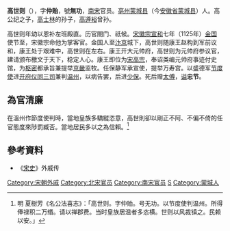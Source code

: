 '''高世则'''（{{bd|1080年||1144年|catIdx=C蔡}}），字'''仲贻'''，號'''無功'''，[[南宋|南宋]]官员。[[亳州|亳州]][[蒙城县|蒙城县]]（今[[安徽省|安徽省]][[蒙城县|蒙城县]]）人。高公纪之子，[[高士林|高士林]]的孙子，[[高遵裕|高遵裕]]曾孙。 

高世则年幼以恩补左班殿直。历官閤门、祇候。[[宋徽宗|宋徽宗]][[宣和_(北宋)|宣和]]七年（1125年）[[金国|金国]]使节至，宋徽宗命他为掌客官。金国人至[[汴京|汴京]]城下，高世则随康王赵构到军前议和，康王处于艰难中，高世则在左右。康王开大元帅府，高世则为元帅府参议官，建请颁布檄文于天下，稳定人心。康王即位为[[宋高宗|宋高宗]]，奉诏类编元帅府事迹付史馆，为[[枢密|枢密]]都承旨兼提举[[京畿|京畿]]监牧。任保静军承宣使，提举万寿宫。以盛德军[[节度使|节度使]]进[[开府仪同三司|开府仪同三司]]兼判[[温州|温州]]，以病告罢，后进[[少保|少保]]。死后赠[[太傅|太傅]]，[[谥|谥]]'''忠节'''。

== 為官清廉 ==
在溫州作節度使判時，當地皇族多驕縱恣意，高世則卻以剛正不阿、不偏不倚的任官態度來陟罰臧否。當地居民多以之為信賴。<ref>明 夏樹芳《名公法喜志》：「高世则。字仲贻。号无功。以节度使判温州。所得俸禄积二万缗。请以禅郡费。当时皇族居温者多恣横。世则以风裁镇之。民赖以安。」</ref>

== 參考資料 ==
* 《[[宋史|宋史]]》外戚传

[[Category:宋朝外戚|Category:宋朝外戚]]
[[Category:北宋官员|Category:北宋官员]]
[[Category:南宋官员|Category:南宋官员]]
[[Category:高姓|S]]
[[Category:蒙城人|Category:蒙城人]]